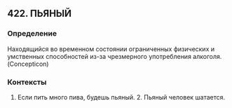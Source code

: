 ## 422. ПЬЯНЫЙ
### Определение
Находящийся во временном состоянии ограниченных физических и умственных способностей из-за чрезмерного употребления алкоголя. (Concepticon)

### Контексты
1. Если пить много пива, будешь пьяный. 2. Пьяный человек шатается.

